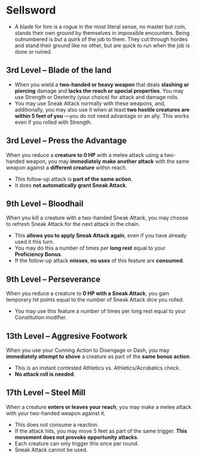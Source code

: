 # Sellsword

- A blade for hire is a rogue in the most literal sense, no master but coin, stands their own ground by themselves in impossible encounters. Being outnumbered is but a quirk of the job to them. They cut through hordes and stand their ground like no other, but are quick to run when the job is done or ruined.

## 3rd Level – Blade of the land

- When you wield a **two-handed or heavy weapon** that deals **slashing or piercing** damage and **lacks the reach or special properties**. You may use Strength or Dexterity (your choice) for attack and damage rolls.
- You may use Sneak Attack normally with these weapons, and, additionally, you may also use it when at least **two hostile creatures are within 5 feet of you** —you do not need advantage or an ally. This works even if you rolled with Strength.

## 3rd Level – Press the Advantage

When you reduce a **creature to 0 HP** with a melee attack using a two-handed weapon, you may **immediately make another attack** with the same weapon against a **different creature** within reach.

- This follow-up attack is **part of the same action**.
- It does **not automatically grant Sneak Attack**.

## 9th Level – Bloodhail

When you kill a creature with a two-handed Sneak Attack, you may choose to refresh Sneak Attack for the next attack in the chain.

- This **allows you to apply Sneak Attack again**, even if you have already used it this turn.
- You may do this a number of times per **long rest** equal to your **Proficiency Bonus**.
- If the follow-up attack **misses**, **no uses** of this feature are **consumed**.

## 9th Level – Perseverance

When you reduce a creature to **0 HP with a Sneak Attack**, you gain temporary hit points equal to the number of Sneak Attack dice you rolled.

- You may use this feature a number of times per long rest equal to your Constitution modifier.

## 13th Level – Aggresive Footwork

When you use your Cunning Action to Disengage or Dash, you may **immediately attempt to shove** a creature as part of the **same bonus action**.

- This is an instant contested Athletics vs. Athletics/Acrobatics check.
- **No attack roll is needed**.

## 17th Level – Steel Mill

When a creature **enters or leaves your reach**, you may make a melee attack with your two-handed weapon against it.

- This does not consume a reaction.
- If the attack hits, you may move 5 feet as part of the same trigger. **This movement does not provoke opportunity attacks**.
- Each creature can only trigger this once per round.
- Sneak Attack cannot be used.
